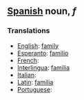 == [[Spanish]] noun, ''f'' ==
===Translations===
*[[English]]: [[family]]
*[[Esperanto]]: [[familio]]
*[[French]]: [[]]
*[[Interlingua]]: [[familia]]
*[[Italian]]: [[]]
*[[Latin]]: [[familia]]
*[[Portuguese]]: [[]]